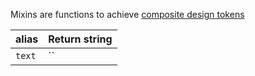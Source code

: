 Mixins are functions to achieve [composite design tokens](https://design-tokens.github.io/community-group/format/#composite-design-token)

| alias  | Return string |
| ------ | ------------- |
| `text` | ``            |
